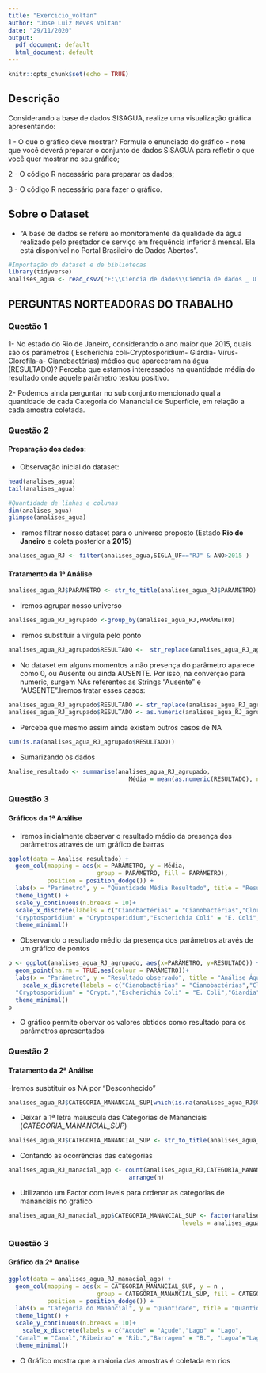 ---
title: "Exercicio_voltan"
author: "Jose Luiz Neves Voltan"
date: "29/11/2020"
output:
  pdf_document: default
  html_document: default
---

```{r setup, include=FALSE}
knitr::opts_chunk$set(echo = TRUE)
```

## Descrição

Considerando a base de dados SISAGUA, realize uma visualização gráfica apresentando:

1 - O que o gráfico deve mostrar? Formule o enunciado do gráfico - note que você deverá preparar o conjunto de dados SISAGUA para refletir o que você quer mostrar no seu gráfico;

2 - O código R necessário para preparar os dados;

3 - O código R necessário para fazer o gráfico.


## Sobre o Dataset

- "A base de dados se refere ao monitoramente da qualidade da água realizado pelo prestador de serviço em frequência inferior à mensal. Ela está disponível no Portal Brasileiro de Dados Abertos".


```{r}
#Importação do dataset e de bibliotecas
library(tidyverse)
analises_agua <- read_csv2("F:\\Ciencia de dados\\Ciencia de dados _ UTFPR\\1 - modulo1\\2-cienc dados\\semana 9\\5controle_mensal_resultado_analises_total.csv",locale = locale(encoding = "ISO-8859-1"))
```

## PERGUNTAS NORTEADORAS DO TRABALHO

### **Questão 1**
 1- No estado do Rio de Janeiro, considerando o ano maior que 2015, quais são os parâmetros ( Escherichia coli-Cryptosporidium- Giárdia- Vírus- Clorofila-a- Cianobactérias) médios que apareceram na água (RESULTADO)?
 Perceba que estamos interessados na quantidade média do resultado onde aquele parâmetro testou positivo.
 
 2- Podemos ainda perguntar no sub conjunto mencionado qual a quantidade de cada Categoria do Manancial de Superfície, em relação a cada amostra coletada.

### **Questão 2**

#### Preparação dos dados:

- Observação inicial do dataset:

```{r}
head(analises_agua)
tail(analises_agua)

#Quantidade de linhas e colunas
dim(analises_agua)
glimpse(analises_agua)
```

- Iremos filtrar nosso dataset para o universo proposto (Estado **Rio de Janeiro** e coleta posterior a **2015**)

```{r}
analises_agua_RJ <- filter(analises_agua,SIGLA_UF=="RJ" & ANO>2015 )
```


#### Tratamento da **1ª Análise**

```{r}
analises_agua_RJ$PARÂMETRO <- str_to_title(analises_agua_RJ$PARÂMETRO)
```

- Iremos agrupar nosso universo

```{r}
analises_agua_RJ_agrupado <-group_by(analises_agua_RJ,PARÂMETRO)
```


- Iremos substituir a vírgula pelo ponto
```{r}
analises_agua_RJ_agrupado$RESULTADO <-  str_replace(analises_agua_RJ_agrupado$RESULTADO,",",".")
```


- No dataset em alguns momentos a não presença do parâmetro aparece como 0, ou Ausente ou ainda AUSENTE. Por isso, na converção para numeric, surgem NAs referentes as Strings "Ausente" e "AUSENTE".Iremos tratar esses casos:

```{r}
analises_agua_RJ_agrupado$RESULTADO <- str_replace(analises_agua_RJ_agrupado$RESULTADO,str_to_upper("AUSENTE"),"0")
analises_agua_RJ_agrupado$RESULTADO <- as.numeric(analises_agua_RJ_agrupado$RESULTADO)
```


- Perceba que mesmo assim ainda existem outros casos de NA

```{r}
sum(is.na(analises_agua_RJ_agrupado$RESULTADO))
```

- Sumarizando os dados

```{r}
Analise_resultado <- summarise(analises_agua_RJ_agrupado,
                                  Média = mean(as.numeric(RESULTADO), na.rm = TRUE))

```

### **Questão 3**

#### Gráficos da **1ª Análise**

- Iremos inicialmente observar o resultado médio da presença dos parâmetros através de um gráfico de barras

```{r}
ggplot(data = Analise_resultado) +
  geom_col(mapping = aes(x = PARÂMETRO, y = Média,
                         group = PARÂMETRO, fill = PARÂMETRO),
           position = position_dodge()) +
  labs(x = "Parâmetro", y = "Quantidade Média Resultado", title = "Resultado médio dos parâmetros no Estado do Rio de Janeiro posteriores a 2015") +
  theme_light() +
  scale_y_continuous(n.breaks = 10)+
  scale_x_discrete(labels = c("Cianobactérias" = "Cianobactérias","Clorofila-A" = "Clorofila-A",
  "Cryptosporidium" = "Cryptosporidium","Escherichia Coli" = "E. Coli","Giardia" = "Giardia", "Vírus"="Vírus"))+
  theme_minimal()
```

- Observando o resultado médio da presença dos parâmetros através de um gráfico de pontos
```{r}
p <- ggplot(analises_agua_RJ_agrupado, aes(x=PARÂMETRO, y=RESULTADO)) + 
  geom_point(na.rm = TRUE,aes(colour = PARÂMETRO))+
  labs(x = "Parâmetro", y = "Resultado observado", title = "Análise Água no Estado do RJ a partir de 2015")+
    scale_x_discrete(labels = c("Cianobactérias" = "Cianobactérias","Clorofila-A" = "Clorofila-A",
  "Cryptosporidium" = "Crypt.","Escherichia Coli" = "E. Coli","Giardia" = "Giardia", "Vírus"="Vírus"))+
  theme_minimal()
p
```

- O gráfico permite obervar os valores obtidos como resultado para os parâmetros apresentados 

### **Questão 2**

#### Tratamento da **2ª Análise**

-Iremos susbtituir os NA por "Desconhecido"

```{r}
analises_agua_RJ$CATEGORIA_MANANCIAL_SUP[which(is.na(analises_agua_RJ$CATEGORIA_MANANCIAL_SUP))] <- "Desconhecido"
```


- Deixar a 1ª letra maiuscula das Categorias de Mananciais (*CATEGORIA_MANANCIAL_SUP*)

```{r}
analises_agua_RJ$CATEGORIA_MANANCIAL_SUP <- str_to_title(analises_agua_RJ$CATEGORIA_MANANCIAL_SUP)
```

- Contando as ocorrências das categorias

```{r}
analises_agua_RJ_manacial_agp <- count(analises_agua_RJ,CATEGORIA_MANANCIAL_SUP) %>%
                                  arrange(n)
```

- Utilizando um Factor com levels para ordenar as categorias de mananciais no gráfico

```{r}
analises_agua_RJ_manacial_agp$CATEGORIA_MANANCIAL_SUP <- factor(analises_agua_RJ_manacial_agp$CATEGORIA_MANANCIAL_SUP,
                                                 levels = analises_agua_RJ_manacial_agp$CATEGORIA_MANANCIAL_SUP)
```

### **Questão 3**
#### Gráfico da **2ª Análise**

```{r}
ggplot(data = analises_agua_RJ_manacial_agp) +
  geom_col(mapping = aes(x = CATEGORIA_MANANCIAL_SUP, y = n ,
                         group = CATEGORIA_MANANCIAL_SUP, fill = CATEGORIA_MANANCIAL_SUP),
           position = position_dodge()) +
  labs(x = "Categoria do Manancial", y = "Quantidade", title = "Quantidade de mananciais por tipo em relação as amostras coletadas - RJ") +
  theme_light() +
  scale_y_continuous(n.breaks = 10)+
    scale_x_discrete(labels = c("Acude" = "Açude","Lago" = "Lago",
  "Canal" = "Canal","Ribeirao" = "Rib.","Barragem" = "B.", "Lagoa"="Lagoa","Represa"="Rep","Desconhecido"="Desc", "Corrego"="Corrego","Rio"="Rio"))+
  theme_minimal()
```

- O Gráfico mostra que a maioria das amostras é coletada em rios 





